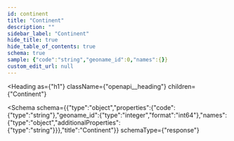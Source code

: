 ```yaml
---
id: continent
title: "Continent"
description: ""
sidebar_label: "Continent"
hide_title: true
hide_table_of_contents: true
schema: true
sample: {"code":"string","geoname_id":0,"names":{}}
custom_edit_url: null
---
```



<Heading
  as={"h1"}
  className={"openapi__heading"}
  children={"Continent"}
>
</Heading>





<Schema
  schema={{"type":"object","properties":{"code":{"type":"string"},"geoname_id":{"type":"integer","format":"int64"},"names":{"type":"object","additionalProperties":{"type":"string"}}},"title":"Continent"}}
  schemaType={"response"}
>
  
</Schema>
            